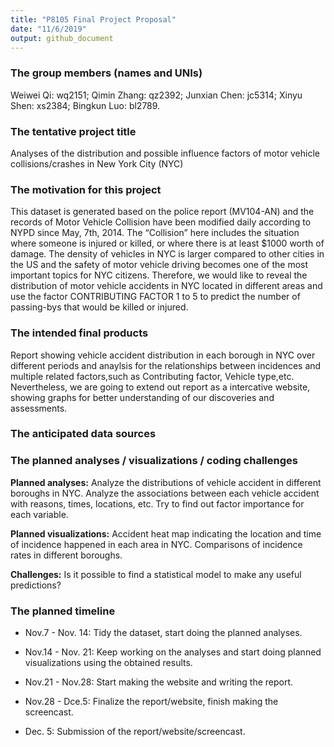 ```yaml
---
title: "P8105 Final Project Proposal"
date: "11/6/2019"
output: github_document
---
```



### The group members (names and UNIs)

Weiwei Qi: wq2151; Qimin Zhang: qz2392; Junxian Chen: jc5314; Xinyu Shen: xs2384; Bingkun Luo: bl2789.

### The tentative project title

Analyses of the distribution and possible influence factors of motor vehicle collisions/crashes in New York City (NYC)


### The motivation for this project

This dataset is generated based on the police report (MV104-AN) and the records of Motor Vehicle Collision have been modified daily according to NYPD since May, 7th, 2014. The “Collision” here includes the situation where someone is injured or killed, or where there is at least $1000 worth of damage. The density of vehicles in NYC is larger compared to other cities in the US and the safety of motor vehicle driving becomes one of the most important topics for NYC citizens.  Therefore, we would like to reveal the distribution of motor vehicle accidents in NYC located in different areas and use the factor CONTRIBUTING FACTOR 1 to 5 to predict the number of passing-bys that would be killed or injured. 

### The intended final products

Report showing vehicle accident distribution in each borough in NYC over different periods and anaylsis for the relationships between incidences and multiple related factors,such as Contributing factor, Vehicle type,etc. Nevertheless, we are going to extend out report as a intercative website, showing graphs for better understanding of our discoveries and assessments.


### The anticipated data sources


### The planned analyses / visualizations / coding challenges

**Planned analyses:** Analyze the distributions of vehicle accident in different boroughs in NYC. Analyze the associations between each vehicle accident with reasons, times, locations, etc. Try to find out factor importance for each variable.

**Planned visualizations:** Accident heat map indicating the location and time of incidence happened in each area in NYC. Comparisons of incidence rates in different boroughs.

**Challenges:**  Is it possible to find a statistical model to make any useful predictions?

### The planned timeline

* Nov.7 - Nov. 14: Tidy the dataset, start doing the planned analyses.


* Nov.14 - Nov. 21: Keep working on the analyses and start doing planned visualizations using the obtained results.

* Nov.21 - Nov.28: Start making the website and writing the report.

* Nov.28 - Dce.5: Finalize the report/website, finish making the screencast.

* Dec. 5: Submission of the report/website/screencast.

